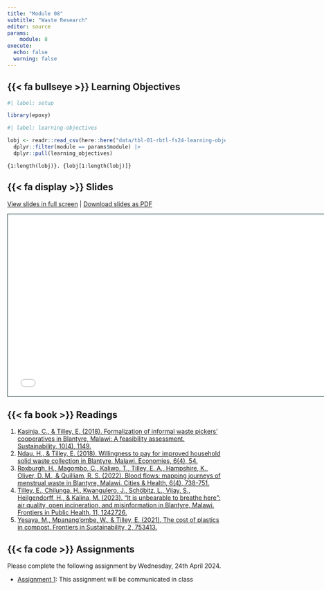 ```yaml
---
title: "Module 08"
subtitle: "Waste Research"
editor: source
params:
    module: 8
execute: 
  echo: false
  warning: false
---
```


## {{< fa bullseye >}} Learning Objectives

```r
#| label: setup

library(epoxy)
```

```r
#| label: learning-objectives

lobj <- readr::read_csv(here::here("data/tbl-01-rbtl-fs24-learning-objectives.csv")) |> 
  dplyr::filter(module == params$module) |>
  dplyr::pull(learning_objectives)

```

```epoxy
{1:length(lobj)}. {lobj[1:length(lobj)]}
```

## {{< fa display >}} Slides

[View slides in full screen](../slides/lec-08-waste-research.html) | [Download slides as PDF](https://github.com/rbtl-fs24/website/raw/main/slides/lec-08-waste-research.pdf)

```{=html}
<iframe class="slide-deck" src="../slides/lec-08-waste-research.html" height="420" width="747" style="border: 1px solid #123233;"></iframe>
```

## {{< fa book >}} Readings

1. [Kasinja, C., & Tilley, E. (2018). Formalization of informal waste pickers’ cooperatives in Blantyre, Malawi: A feasibility assessment. Sustainability, 10(4), 1149.](https://drive.google.com/file/d/1EBAUWsYtcR4FDcxekdMNNif5WTAaNfix/view?usp=sharing)
2. [Ndau, H., & Tilley, E. (2018). Willingness to pay for improved household solid waste collection in Blantyre, Malawi. Economies, 6(4), 54.](https://drive.google.com/file/d/1EIKQY9-nzUsCy-P2ATbH0Cuqq741qLnj/view?usp=sharing)
3. [Roxburgh, H., Magombo, C., Kaliwo, T., Tilley, E. A., Hampshire, K., Oliver, D. M., & Quilliam, R. S. (2022). Blood flows: mapping journeys of menstrual waste in Blantyre, Malawi. Cities & Health, 6(4), 738-751.](https://drive.google.com/file/d/1EQn5_tA9N5MzDTmQJKpT-3syBRC-B4Yn/view?usp=sharing)
4. [Tilley, E., Chilunga, H., Kwangulero, J., Schöbitz, L., Vijay, S., Heilgendorff, H., & Kalina, M. (2023). “It is unbearable to breathe here”: air quality, open incineration, and misinformation in Blantyre, Malawi. Frontiers in Public Health, 11, 1242726.](https://drive.google.com/file/d/1EGT9NScqVPmZ1M5u4mRLswx3BFoMNxpV/view?usp=sharing)
5. [Yesaya, M., Mpanang'ombe, W., & Tilley, E. (2021). The cost of plastics in compost. Frontiers in Sustainability, 2, 753413.](https://drive.google.com/file/d/1EDNXOWlJYOuh0LZg_G0nqX40yRQCtMQn/view?usp=sharing)

## {{< fa code >}} Assignments

Please complete the following assignment by Wednesday, 24th April 2024. 

-   [Assignment 1](../assignments/md-08/am-08-2-presentation.qmd): This assignment will be communicated in class

